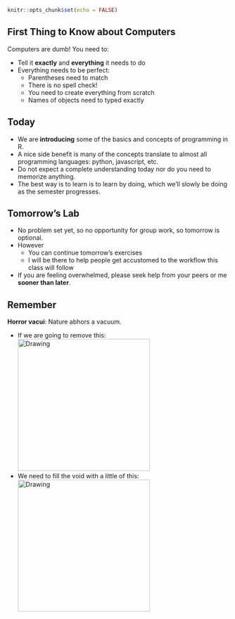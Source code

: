 ```r
knitr::opts_chunk$set(echo = FALSE)
```

## First Thing to Know about Computers

Computers are dumb! You need to:

* Tell it **exactly** and **everything** it needs to do
* Everything needs to be perfect:
    + Parentheses need to match
    + There is no spell check!
    + You need to create everything from scratch
    + Names of objects need to typed exactly
    
    
## Today

* We are **introducing** some of the basics and concepts of programming in R.
* A nice side benefit is many of the concepts translate to almost all programming languages: python, javascript, etc.
* Do not expect a complete understanding today nor do you need to memorize
anything.
* The best way is to learn is to learn by doing, which we'll slowly be
doing as the semester progresses.
    
    


## Tomorrow's Lab

* No problem set yet, so no opportunity for group work, so tomorrow is optional.
* However
    + You can continue tomorrow's exercises
    + I will be there to help people get accustomed to the workflow this class will follow
* If you are feeling overwhelmed, please seek help from your peers or me
**sooner than later**.
    
    


## Remember

**Horror vacui**: Nature abhors a vacuum.

* If we are going to remove this:  
<img src="../figure/formulas.png" alt="Drawing" style="width: 300px;"/> 
* We need to fill the void with a little of this:  
<img src="../figure/coding.jpg" alt="Drawing" style="width: 300px;"/> 




